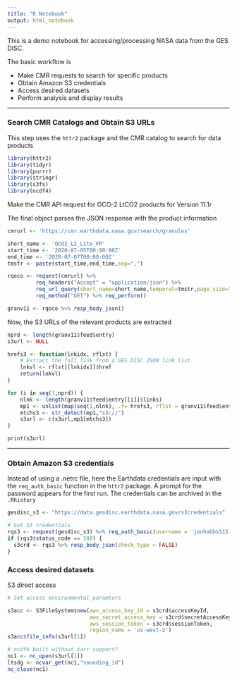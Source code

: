 ```yaml
---
title: "R Notebook"
output: html_notebook
---
```


This is a demo notebook for accessing/processing NASA data from the GES DISC.

The basic workflow is 

* Make CMR requests to search for specific products
* Obtain Amazon S3 credentials
* Access desired datasets 
* Perform analysis and display results

*** 

### Search CMR Catalogs and Obtain S3 URLs

This step uses the `httr2` package and the CMR catalog to search for data products

```r
library(httr2)
library(tidyr)
library(purrr)
library(stringr)
library(s3fs)
library(ncdf4)
```

Make the CMR API request for OCO-2 LtCO2 products for Version 11.1r

The final object parses the JSON response with the product information

```r

cmrurl <- 'https://cmr.earthdata.nasa.gov/search/granules'

short_name <- 'OCO2_L2_Lite_FP'
start_time <- '2020-07-05T00:00:00Z'
end_time <- '2020-07-07T00:00:00Z'
tmstr <- paste(start_time,end_time,sep=",")

rqoco <- request(cmrurl) %>% 
         req_headers("Accept" = "application/json") %>% 
         req_url_query(short_name=short_name,temporal=tmstr,page_size="200",version='11.1r') %>%
         req_method("GET") %>% req_perform()     

granv11 <- rqoco %>% resp_body_json()

```

Now, the S3 URLs of the relevant products are extracted 

```r

nprd <- length(granv11$feed$entry)
s3url <- NULL

hrefs3 <- function(lnkidx, rflst) {
    # Extract the full link from a GES DISC JSON link list
    lnkvl <- rflst[[lnkidx]]$href
    return(lnkvl)
}

for (i in seq(1,nprd)) {
    nlnk <- length(granv11$feed$entry[[i]]$links)
    mp1 <- unlist(map(seq(1,nlnk), .f= hrefs3, rflst = granv11$feed$entry[[1]]$links))
    mtchs3 <- str_detect(mp1,"s3://")
    s3url <- c(s3url,mp1[mtchs3])
}

print(s3url)
```


*** 

### Obtain Amazon S3 credentials

Instead of using a .netrc file, here the Earthdata credentials are input with the `req_auth_basic` function in the `httr2` package. A prompt for the password appears for the first run. The credentials can be archived in the `.Rhistory`

```r

gesdisc_s3 <- "https://data.gesdisc.earthdata.nasa.gov/s3credentials"

# Get S3 credentials
rqs3 <- request(gesdisc_s3) %>% req_auth_basic(username = 'jonhobbs515') %>% req_perform() 
if (rqs3$status_code == 200) {
  s3crd <- rqs3 %>% resp_body_json(check_type = FALSE)
}


```

### Access desired datasets

S3 direct access 
```r
# Set access environmental paramters

s3acc <- S3FileSystem$new(aws_access_key_id = s3crd$accessKeyId,
                          aws_secret_access_key = s3crd$secretAccessKey,
                          aws_session_token = s3crd$sessionToken,
                          region_name = 'us-west-2')
s3acc$file_info(s3url[1])

# ncdf4 built without zarr support?
nc1 <- nc_open(s3url[1])
ltsdg <- ncvar_get(nc1,"sounding_id")
nc_close(nc1)


```


